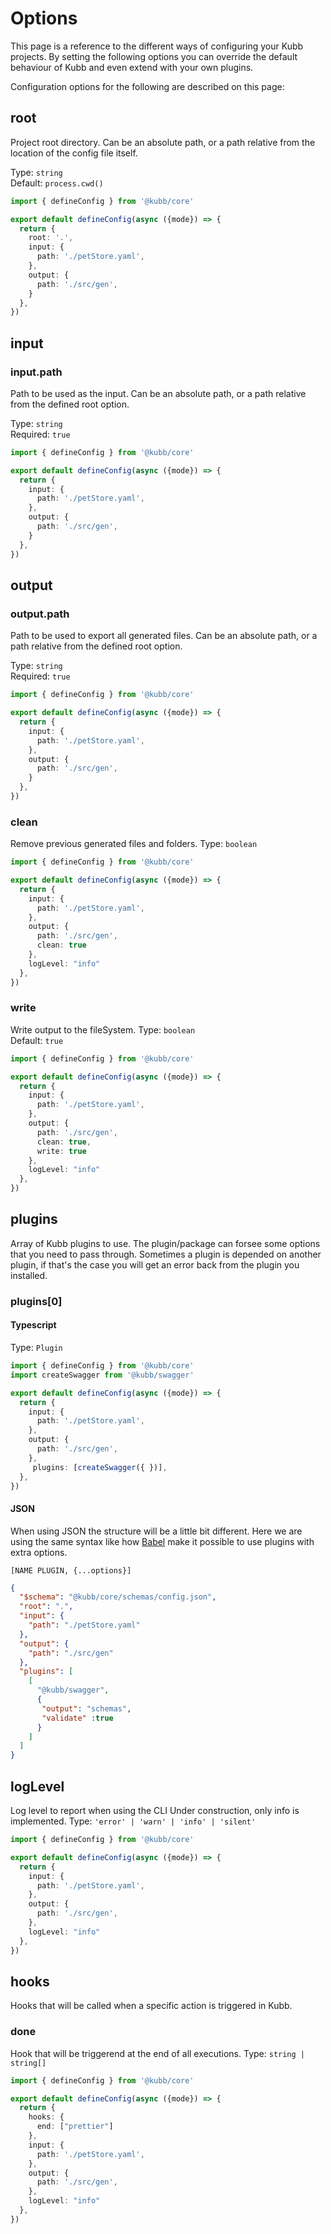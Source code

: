 
# Options

This page is a reference to the different ways of configuring your Kubb projects.
By setting the following options you can override the default behaviour of Kubb and even extend with your own plugins.

Configuration options for the following are described on this page:

## root
Project root directory. Can be an absolute path, or a path relative from the location of the config file itself.

Type: `string` <br/>
Default: `process.cwd()`

```typescript filename="kubb.config.ts" copy
import { defineConfig } from '@kubb/core'

export default defineConfig(async ({mode}) => {
  return {
    root: '.',
    input: {
      path: './petStore.yaml',
    },
    output: {
      path: './src/gen',
    }
  },
})
```

## input

### input.path
Path to be used as the input. Can be an absolute path, or a path relative from the defined root option.

Type: `string` <br/>
Required: `true`

```typescript filename="kubb.config.ts" copy
import { defineConfig } from '@kubb/core'

export default defineConfig(async ({mode}) => {
  return {
    input: {
      path: './petStore.yaml',
    },
    output: {
      path: './src/gen',
    }
  },
})
```

## output
### output.path
Path to be used to export all generated files. Can be an absolute path, or a path relative from the defined root option.

Type: `string` <br/>
Required: `true`

```typescript filename="kubb.config.ts" copy
import { defineConfig } from '@kubb/core'

export default defineConfig(async ({mode}) => {
  return {
    input: {
      path: './petStore.yaml',
    },
    output: {
      path: './src/gen',
    }
  },
})
```

### clean
Remove previous generated files and folders.
Type: `boolean` <br/>

```typescript filename="kubb.config.ts" copy
import { defineConfig } from '@kubb/core'

export default defineConfig(async ({mode}) => {
  return {
    input: {
      path: './petStore.yaml',
    },
    output: {
      path: './src/gen',
      clean: true
    },
    logLevel: "info"
  },
})
```
### write
Write output to the fileSystem.
Type: `boolean` <br/>
Default: `true`

```typescript filename="kubb.config.ts" copy
import { defineConfig } from '@kubb/core'

export default defineConfig(async ({mode}) => {
  return {
    input: {
      path: './petStore.yaml',
    },
    output: {
      path: './src/gen',
      clean: true,
      write: true
    },
    logLevel: "info"
  },
})
```

## plugins
Array of Kubb plugins to use. The plugin/package can forsee some options that you need to pass through.
Sometimes a plugin is depended on another plugin, if that's the case you will get an error back from the plugin you installed.

### plugins[0]

#### Typescript

Type: `Plugin` <br/>

```typescript filename="kubb.config.ts" copy
import { defineConfig } from '@kubb/core'
import createSwagger from '@kubb/swagger'

export default defineConfig(async ({mode}) => {
  return {
    input: {
      path: './petStore.yaml',
    },
    output: {
      path: './src/gen',
    },
     plugins: [createSwagger({ })],
  },
})
```

#### JSON
When using JSON the structure will be a little bit different. 
Here we are using the same syntax like how [Babel](https://babeljs.io/docs/en/plugins/) make it possible to use plugins with extra options.
```
[NAME PLUGIN, {...options}]
```

```json filename="kubb.json" copy
{
  "$schema": "@kubb/core/schemas/config.json",
  "root": ".",
  "input": {
    "path": "./petStore.yaml"
  },
  "output": {
    "path": "./src/gen"
  },
  "plugins": [
    [
      "@kubb/swagger",
      {
       "output": "schemas", 
       "validate" :true
      }
    ]
  ]
}
```


## logLevel
Log level to report when using the CLI
<Callout type="warning">
 Under construction, only info is implemented.
</Callout>
Type: `'error' | 'warn' | 'info' | 'silent'` <br/>

```typescript filename="kubb.config.ts" copy
import { defineConfig } from '@kubb/core'

export default defineConfig(async ({mode}) => {
  return {
    input: {
      path: './petStore.yaml',
    },
    output: {
      path: './src/gen',
    },
    logLevel: "info"
  },
})
```

## hooks
Hooks that will be called when a specific action is triggered in Kubb.

### done
Hook that will be triggerend at the end of all executions.
Type: `string | string[]` <br/>

```typescript filename="kubb.config.ts" copy
import { defineConfig } from '@kubb/core'

export default defineConfig(async ({mode}) => {
  return {
    hooks: {
      end: ["prettier"]
    },
    input: {
      path: './petStore.yaml',
    },
    output: {
      path: './src/gen',
    },
    logLevel: "info"
  },
})
```